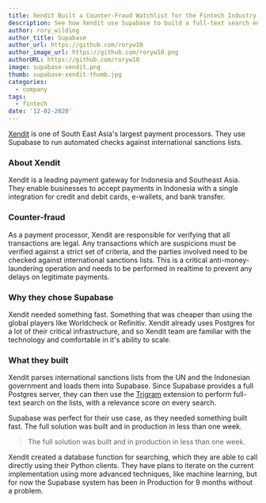 ```yaml
---
title: Xendit Built a Counter-Fraud Watchlist for the Fintech Industry
description: See how Xendit use Supabase to build a full-text search engine.
author: rory_wilding
author_title: Supabase
author_url: https://github.com/roryw10
author_image_url: https://github.com/roryw10.png
authorURL: https://github.com/roryw10
image: supabase-xendit.png
thumb: supabase-xendit-thumb.jpg
categories:
  - company
tags:
  - fintech
date: '12-02-2020'
---
```


[Xendit](https://www.xendit.co/) is one of South East Asia's largest payment processors. They use Supabase to run automated checks against international sanctions lists.

### About Xendit

Xendit is a leading payment gateway for Indonesia and Southeast Asia. They enable businesses to accept payments in Indonesia with a single integration for credit and debit cards, e-wallets, and bank transfer.

### Counter-fraud

As a payment processor, Xendit are responsible for verifying that all transactions are legal. Any transactions which are suspicions must be verified against a strict set of criteria, and the parties involved need to be checked against international sanctions lists. This is a critical anti-money-laundering operation and needs to be performed in realtime to prevent any delays on legitimate payments.

### Why they chose Supabase

Xendit needed something fast. Something that was cheaper than using the global players like Worldcheck or Refinitiv. Xendit already uses Postgres for a lot of their critical infrastructure, and so Xendit team are familiar with the technology and comfortable in it's ability to scale.

### What they built

Xendit parses international sanctions lists from the UN and the Indonesian government and loads them into Supabase. Since Supabase provides a full Postgres server, they can then use the [Trigram](https://www.postgresql.org/docs/current/pgtrgm.html) extension to perform full-text search on the lists, with a relevance score on every search.

Supabase was perfect for their use case, as they needed something built fast. The full solution was built and in production in less than one week.

> The full solution was built and in production in less than one week.

Xendit created a database function for searching, which they are able to call directly using their Python clients. They have plans to iterate on the current implementation using more advanced techniques, like machine learning, but for now the Supabase system has been in Production for 9 months without a problem.
